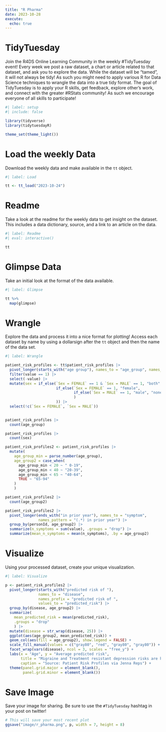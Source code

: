 ```yaml
---
title: "R Pharma"
date: 2023-10-28
execute: 
  echo: true
---
```


# TidyTuesday

Join the R4DS Online Learning Community in the weekly #TidyTuesday event!
Every week we post a raw dataset, a chart or article related to that dataset, and ask you to explore the data.
While the dataset will be “tamed”, it will not always be tidy! As such you might need to apply various R for Data Science techniques to wrangle the data into a true tidy format.
The goal of TidyTuesday is to apply your R skills, get feedback, explore other’s work, and connect with the greater #RStats community!
As such we encourage everyone of all skills to participate!

```r
#| label: setup
#| include: false

library(tidyverse)
library(tidytuesdayR)

theme_set(theme_light())
```

# Load the weekly Data

Download the weekly data and make available in the `tt` object.

```r
#| label: Load

tt <- tt_load("2023-10-24")
```

# Readme

Take a look at the readme for the weekly data to get insight on the dataset.
This includes a data dictionary, source, and a link to an article on the data.

```r
#| label: Readme
#| eval: interactive()

tt

```

# Glimpse Data

Take an initial look at the format of the data available.

```r
#| label: Glimpse

tt %>% 
  map(glimpse)

```

# Wrangle

Explore the data and process it into a nice format for plotting! Access each dataset by name by using a dollarsign after the `tt` object and then the name of the data set.

```r
#| label: Wrangle

patient_risk_profiles <- tt$patient_risk_profiles |> 
  pivot_longer(starts_with("age group"), names_to = "age_group", names_prefix = "age group:  ") |> 
  filter(value == 1) |> 
  select(-value) |> 
  mutate(sex = if_else(`Sex = FEMALE` == 1 & `Sex = MALE` == 1, "both",
                       if_else(`Sex = FEMALE` == 1, "female", 
                               if_else(`Sex = MALE` == 1, "male", "none")
                               )
                       )) |> 
  select(!c(`Sex = FEMALE`, `Sex = MALE`)) 
  
```

```r
patient_risk_profiles |> 
  count(age_group)

patient_risk_profiles |> 
  count(sex)

patient_risk_profiles2 <- patient_risk_profiles |> 
  mutate(
    age_group_min = parse_number(age_group),
    age_group2 = case_when(
      age_group_min < 20 ~ " 0-19",
      age_group_min < 40 ~ "20-39",
      age_group_min < 65 ~ "40-64",
      TRUE ~ "65-94"
    )
    )

patient_risk_profiles2 |> 
  count(age_group2)

patient_risk_profiles2 |> 
  pivot_longer(ends_with("in prior year"), names_to = "symptom",
               names_pattern = "(.*) in prior year") |> 
  group_by(personId, age_group2) |> 
  summarize(n_symptoms = sum(value), .groups = "drop") |> 
  summarize(mean_n_symptoms = mean(n_symptoms), .by = age_group2)
```

# Visualize

Using your processed dataset, create your unique visualization.

```r
#| label: Visualize

p <- patient_risk_profiles2 |> 
  pivot_longer(starts_with("predicted risk of "),
               names_to = "disease",
               names_prefix = "predicted risk of ",
               values_to = "predicted_risk") |> 
  group_by(disease, age_group2) |> 
  summarize(
    mean_predicted_risk = mean(predicted_risk),
    .groups = "drop"
    ) |> 
  mutate(disease = str_wrap(disease, 25)) |> 
  ggplot(aes(age_group2, mean_predicted_risk)) +
  geom_col(aes(fill = age_group2), show.legend = FALSE) +
  scale_fill_manual(values = c("gray80", "red", "gray80", "gray80")) +
  facet_wrap(vars(disease), ncol = 3, scales = "free_y") +
  labs(x = "Age", y = "Average predicted risk",
       title = "Migraine and Treatment resistant depression risks are highest,\nwhen you are 20-39 years old",
       caption = "Source: Patient Risk Profiles via Jenna Reps") +
  theme(panel.grid.major = element_blank(),
        panel.grid.minor = element_blank())
```

# Save Image

Save your image for sharing. Be sure to use the `#TidyTuesday` hashtag in your post on twitter! 

```r

# This will save your most recent plot
ggsave("image/r_pharma.png", p, width = 7, height = 8)

```
